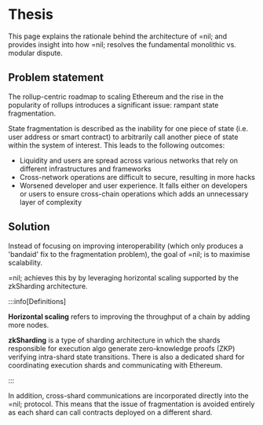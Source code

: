 
# Thesis

This page explains the rationale behind the architecture of =nil; and provides insight into how =nil; resolves the fundamental monolithic vs. modular dispute.

## Problem statement

The rollup-centric roadmap to scaling Ethereum and the rise in the popularity of rollups introduces a significant issue: rampant state fragmentation.

State fragmentation is described as the inability for one piece of state (i.e. user address or smart contract) to arbitrarily call another piece of state within the system of interest. This leads to the following outcomes:

* Liquidity and users are spread across various networks that rely on different infrastructures and frameworks
* Cross-network operations are difficult to secure, resulting in more hacks
* Worsened developer and user experience. It falls either on developers or users to ensure cross-chain operations which adds an unnecessary layer of complexity

## Solution

Instead of focusing on improving interoperability (which only produces a 'bandaid' fix to the fragmentation problem), the goal of =nil; is to maximise scalability.

=nil; achieves this by by leveraging horizontal scaling supported by the zkSharding architecture.

:::info[Definitions]

**Horizontal scaling** refers to improving the throughput of a chain by adding more nodes. 

**zkSharding** is a type of sharding architecture in which the shards responsible for execution algo generate zero-knowledge proofs (ZKP) verifying intra-shard state transitions. There is also a dedicated shard for coordinating execution shards and communicating with Ethereum.

:::

In addition, cross-shard communications are incorporated directly into the =nil; protocol. This means that the issue of fragmentation is avoided entirely as each shard can call contracts deployed on a different shard.